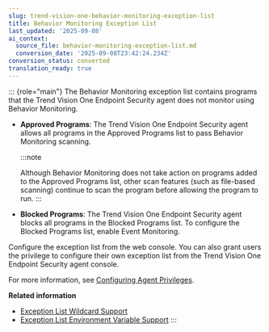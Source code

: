 ```yaml
---
slug: trend-vision-one-behavior-monitoring-exception-list
title: Behavior Monitoring Exception List
last_updated: '2025-09-08'
ai_context:
  source_file: behavior-monitoring-exception-list.md
  conversion_date: '2025-09-08T23:42:24.234Z'
conversion_status: converted
translation_ready: true
---
```


::: {role="main"}
The Behavior Monitoring exception list contains programs that the Trend Vision One Endpoint Security agent does not monitor using Behavior Monitoring.

- **Approved Programs**: The Trend Vision One Endpoint Security agent allows all programs in the Approved Programs list to pass Behavior Monitoring scanning.

  :::note

  Although Behavior Monitoring does not take action on programs added to the Approved Programs list, other scan features (such as file-based scanning) continue to scan the program before allowing the program to run.
  :::

- **Blocked Programs**: The Trend Vision One Endpoint Security agent blocks all programs in the Blocked Programs list. To configure the Blocked Programs list, enable Event Monitoring.

Configure the exception list from the web console. You can also grant users the privilege to configure their own exception list from the Trend Vision One Endpoint Security agent console.

For more information, see [Configuring Agent Privileges](configure-agent-privileges.mdx).

**Related information**

- [Exception List Wildcard Support](exception-list-wildcard-support.mdx)
- [Exception List Environment Variable Support](bm-environment-variable.mdx)
:::
